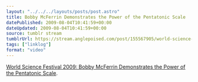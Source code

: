 ```yaml
---
layout: "../../../layouts/posts/post.astro"
title: Bobby McFerrin Demonstrates the Power of the Pentatonic Scale
datePublished: 2009-08-04T10:41:59+00:00
dateUpdated: 2009-08-04T10:41:59+00:00
source: tumblr stream
tumblrUrl: https://stream.anglepoised.com/post/155567905/world-science-festival-2009-bobby-mcferrin
tags: ["linklog"]
format: "video"
---
```



<YouTube id="https://www.youtube.com/watch?v=ne6tB2KiZuk" />

[World Science Festival 2009: Bobby McFerrin Demonstrates the Power of the Pentatonic Scale][1].

[1]: https://www.youtube.com/watch?v=ne6tB2KiZuk

